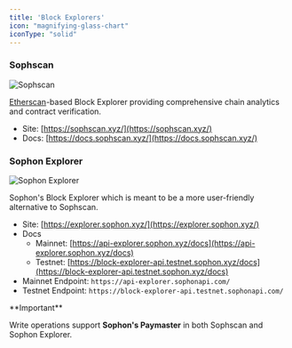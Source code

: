 ```yaml
---
title: 'Block Explorers'
icon: "magnifying-glass-chart"
iconType: "solid"
---
```


### Sophscan

![Sophscan](/images/partners/sophscan.webp)

[Etherscan](https://etherscan.io/)-based Block Explorer providing comprehensive chain analytics and contract verification.

- Site: [https://sophscan.xyz/](https://sophscan.xyz/)
- Docs: [https://docs.sophscan.xyz/](https://docs.sophscan.xyz/)

### Sophon Explorer

![Sophon Explorer](/images/partners/sophon-explorer.webp)

Sophon's Block Explorer which is meant to be a more user-friendly alternative to Sophscan.

- Site: [https://explorer.sophon.xyz/](https://explorer.sophon.xyz/)
- Docs
    - Mainnet: [https://api-explorer.sophon.xyz/docs](https://api-explorer.sophon.xyz/docs)
    - Testnet: [https://block-explorer-api.testnet.sophon.xyz/docs](https://block-explorer-api.testnet.sophon.xyz/docs)
- Mainnet Endpoint: `https://api-explorer.sophonapi.com/`
- Testnet Endpoint: `https://block-explorer-api.testnet.sophonapi.com/`

<Warning>
**Important**

Write operations support **Sophon's Paymaster** in both Sophscan and Sophon Explorer.
</Warning>
